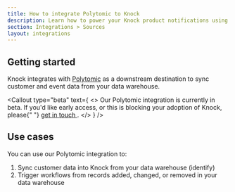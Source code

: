 ```yaml
---
title: How to integrate Polytomic to Knock
description: Learn how to power your Knock product notifications using synced data from your data warehouse using Polytomic.
section: Integrations > Sources
layout: integrations
---
```


## Getting started

Knock integrates with [Polytomic](https://polytomic.com) as a downstream destination to sync customer and event data from your data warehouse.

<Callout
  type="beta"
  text={
    <>
      Our Polytomic integration is currently in beta. If you'd like early
      access, or this is blocking your adoption of Knock, please{" "}
      <a href="mailto:support@knock.app?subject=Polytomic integration">
        get in touch
      </a>
      .
    </>
  }
/>

## Use cases

You can use our Polytomic integration to:

1. Sync customer data into Knock from your data warehouse (identify)
2. Trigger workflows from records added, changed, or removed in your data warehouse
